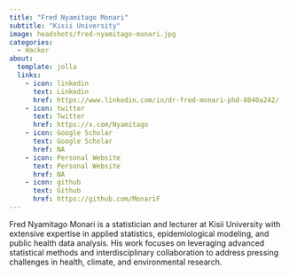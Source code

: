 ```yaml
---
title: "Fred Nyamitago Monari"
subtitle: "Kisii University"
image: headshots/fred-nyamitago-monari.jpg
categories:
  - Hacker
about:
  template: jolla
  links:
    - icon: linkedin
      text: Linkedin
      href: https://www.linkedin.com/in/dr-fred-monari-phd-8840a242/
    - icon: twitter
      text: Twitter
      href: https://x.com/Nyamitago
    - icon: Google Scholar
      text: Google Scholar
      href: NA
    - icon: Personal Website
      text: Personal Website
      href: NA
    - icon: github
      text: Github
      href: https://github.com/MonariF
---
```


Fred Nyamitago Monari is a statistician and lecturer at Kisii University with extensive expertise in applied statistics, epidemiological modeling, and public health data analysis. His work focuses on leveraging advanced statistical methods and interdisciplinary collaboration to address pressing challenges in health, climate, and environmental research.
